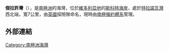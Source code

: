 {{coord|74|41|S|164|6|E|source:GNIS|display=title}}

'''傑拉許灣'''（{{lang-en|Gerlache Inlet}}），是[[南極洲|南極洲]]的海灣，位於[[維多利亞地|維多利亞地]]的[[斯科特海岸|斯科特海岸]]，處於[[特拉諾瓦灣|特拉諾瓦灣]]西北端，寬7公里，由[[英國|英國]]探險隊命名，現時由[[南極條約體系|南極條約體系]]管理。

==外部連結==
{{cite gnis | type = antarid | id = 5619| name = Gerlache Inlet | accessdate = 2012-04-22}}

{{DEFAULTSORT:Gerlache Inlet}}
[[Category:南極洲海灣|Category:南極洲海灣]]


{{ScottCoast-geo-stub}}